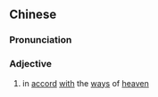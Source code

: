 {{also|顺天}}
==Chinese==
{{zh-forms|s=顺天}}

===Pronunciation===
{{zh-pron
|m=shùntiān
|cat=a
}}

===Adjective===
{{zh-adj}}

# {{lb|zh|literary}} in [[accord]] [[with]] the [[ways]] of [[heaven]]